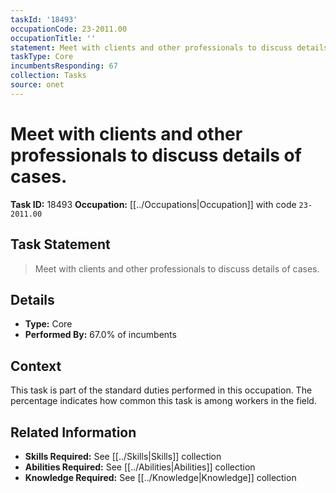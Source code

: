 ```yaml
---
taskId: '18493'
occupationCode: 23-2011.00
occupationTitle: ''
statement: Meet with clients and other professionals to discuss details of cases.
taskType: Core
incumbentsResponding: 67
collection: Tasks
source: onet
---
```

# Meet with clients and other professionals to discuss details of cases.

**Task ID:** 18493
**Occupation:** [[../Occupations|Occupation]] with code `23-2011.00`

## Task Statement

> Meet with clients and other professionals to discuss details of cases.

## Details

- **Type:** Core
- **Performed By:** 67.0% of incumbents

## Context

This task is part of the standard duties performed in this occupation. The percentage indicates how common this task is among workers in the field.

## Related Information

- **Skills Required:** See [[../Skills|Skills]] collection
- **Abilities Required:** See [[../Abilities|Abilities]] collection
- **Knowledge Required:** See [[../Knowledge|Knowledge]] collection
